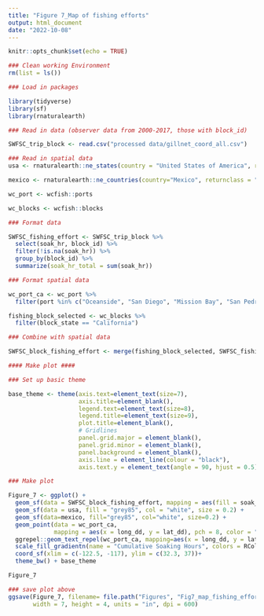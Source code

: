 ```yaml
---
title: "Figure 7_Map of fishing efforts"
output: html_document
date: "2022-10-08"
---
```


```r
knitr::opts_chunk$set(echo = TRUE)

### Clean working Environment
rm(list = ls())

### Load in packages

library(tidyverse)
library(sf)
library(rnaturalearth)

```


```r
### Read in data (observer data from 2000-2017, those with block_id)

SWFSC_trip_block <- read.csv("processed data/gillnet_coord_all.csv")

### Read in spatial data
usa <- rnaturalearth::ne_states(country = "United States of America", returnclass = "sf")

mexico <- rnaturalearth::ne_countries(country="Mexico", returnclass = "sf")

wc_port <- wcfish::ports

wc_blocks <- wcfish::blocks
```


```r
### Format data

SWFSC_fishing_effort <- SWFSC_trip_block %>%
  select(soak_hr, block_id) %>%
  filter(!is.na(soak_hr)) %>%
  group_by(block_id) %>%
  summarize(soak_hr_total = sum(soak_hr))

### Format spatial data

wc_port_ca <- wc_port %>%
  filter(port %in% c("Oceanside", "San Diego", "Mission Bay", "San Pedro", "Newport Beach", "Los Angeles", "Dana Point", "Long Beach", "Ventura", "Oxnard", "Santa Barbara", "Avila/Port San Luis", "Morro Bay", "Moss Landing", "Santa Cruz", "Monterey"))

fishing_block_selected <- wc_blocks %>%
  filter(block_state == "California")

### Combine with spatial data

SWFSC_block_fishing_effort <- merge(fishing_block_selected, SWFSC_fishing_effort, by = "block_id")
```


```r
#### Make plot ####

### Set up basic theme

base_theme <- theme(axis.text=element_text(size=7),
                    axis.title=element_blank(),
                    legend.text=element_text(size=8),
                    legend.title=element_text(size=9),
                    plot.title=element_blank(),
                    # Gridlines
                    panel.grid.major = element_blank(), 
                    panel.grid.minor = element_blank(),
                    panel.background = element_blank(), 
                    axis.line = element_line(colour = "black"),
                    axis.text.y = element_text(angle = 90, hjust = 0.5))

### Make plot

Figure_7 <- ggplot() +
  geom_sf(data = SWFSC_block_fishing_effort, mapping = aes(fill = soak_hr_total), color = "grey60", lwd = 0.1) +
  geom_sf(data = usa, fill = "grey85", col = "white", size = 0.2) +
  geom_sf(data=mexico, fill="grey85", col="white", size=0.2) +
  geom_point(data = wc_port_ca,
             mapping = aes(x = long_dd, y = lat_dd), pch = 8, color = "grey30") +
  ggrepel::geom_text_repel(wc_port_ca, mapping=aes(x = long_dd, y = lat_dd, label = port), size = 1.5, show.legend = F) +
  scale_fill_gradientn(name = "Cumulative Soaking Hours", colors = RColorBrewer::brewer.pal(9, "YlOrRd")) +
  coord_sf(xlim = c(-122.5, -117), ylim = c(32.3, 37))+
  theme_bw() + base_theme

Figure_7
```

```r
### save plot above
ggsave(Figure_7, filename= file.path("Figures", "Fig7_map_fishing_efforts.png"),
       width = 7, height = 4, units = "in", dpi = 600)
```

